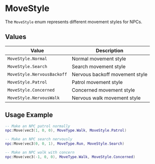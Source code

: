 # MoveStyle

The `MoveStyle` enum represents different movement styles for NPCs.

## Values

| Value | Description |
|-------|-------------|
| `MoveStyle.Normal` | Normal movement style |
| `MoveStyle.Search` | Search movement style |
| `MoveStyle.NervousBackoff` | Nervous backoff movement style |
| `MoveStyle.Patrol` | Patrol movement style |
| `MoveStyle.Concerned` | Concerned movement style |
| `MoveStyle.NervousWalk` | Nervous walk movement style |

## Usage Example

```lua
-- Make an NPC patrol normally
npc:Move(vec3(1, 0, 0), MoveType.Walk, MoveStyle.Patrol)

-- Make an NPC search nervously
npc:Move(vec3(0, 0, 1), MoveType.Run, MoveStyle.Search)

-- Make an NPC walk with concern
npc:Move(vec3(-1, 0, 0), MoveType.Walk, MoveStyle.Concerned)
```
